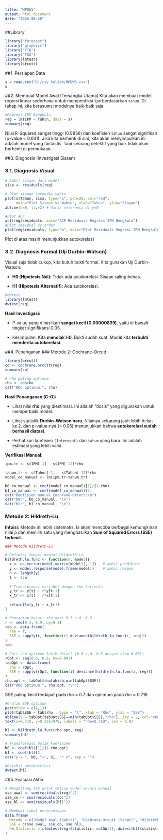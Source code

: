 ```yaml
---
title: "MPDW5"
output: html_document
date: "2025-08-28"
---
```


##Library
```r
library("forecast")
library("graphics")
library("TTR")
library("TSA")
library(lmtest)
library(orcutt)
```

##1. Persiapan Data
```r
s = read.csv("D:/csv kuliah/MPDW5.csv")
s
```

##2. Membuat Model Awal (Tersangka Utama)
Kita akan membuat model regresi linear sederhana untuk memprediksi `ipm` berdasarkan `tahun`. Di tahap ini, kita berasumsi modelnya baik-baik saja.
```r
#Regresi IPM Bengkulu
reg = lm(IPM ~ Tahun, data = s)
summary(reg)
```
Nilai R-Squared sangat tinggi (0.9856) dan koefisien `tahun` sangat signifikan (p-value < 0.001). Jika kita berhenti di sini, kita akan menyimpulkan ini adalah model yang fantastis. Tapi seorang detektif yang baik tidak akan berhenti di permukaan.

##3. Diagnosis (Investigasi Sisaan)

### 3.1. Diagnosis Visual
```r
# Ambil sisaan dari model
sisa <- residuals(reg)

# Plot sisaan terhadap waktu
plot(s$Tahun, sisa, type="o", pch=20, col="red",
     main="Plot Sisaan vs Waktu", xlab="Tahun", ylab="Sisaan")
abline(h=0, lty=2) # Garis referensi di y=0

#Plot ACF
acf(reg$residuals, main="ACF Residuals Regresi IPM Bengkulu")
#Plot residual vs order
plot(reg$residuals, type="b", main="Plot Residuals Regresi IPM Bengkulu", ylab="Residuals", xlab="Order")
```
Plot di atas masih menunjukkan autokorelasi

### 3.2. Diagnosis Formal (Uji Durbin-Watson)

Visual saja tidak cukup, kita butuh bukti formal. Kita gunakan Uji Durbin-Watson.

-   **H0 (Hipotesis Nol)**: Tidak ada autokorelasi. Sisaan saling bebas.

-   **H1 (Hipotesis Alternatif)**: Ada autokorelasi.
```r
#dwtest
library(lmtest)
dwtest(reg)
```

**Hasil Investigasi:**

-   P-value yang dihasilkan **sangat kecil (0.00000839)**, yaitu di bawah tingkat signifikansi 0.05.

-   Kesimpulan: Kita **menolak H0**. Bukti sudah kuat. Model kita **terbukti menderita autokorelasi**.

##4. Penanganan
### Metode 2: Cochrane-Orcutt

```r
library(orcutt)
co <- cochrane.orcutt(reg)
summary(co)

# rho paling optimum
rho <- co$rho
cat("Rho optimum:", rho)
```

**Hasil Penanganan (C-O):**

-   Lihat nilai **rho** yang diestimasi. Ini adalah "dosis" yang digunakan untuk memperbaiki model.

-   Lihat statistik **Durbin-Watson baru**. Nilainya sekarang jauh lebih dekat ke 2, dan p-value-nya (\> 0.05) menunjukkan bahwa **autokorelasi sudah berhasil diatasi**.

-   Perhatikan koefisien `(Intercept)` dan `tahun` yang baru. Ini adalah estimasi yang lebih valid.

**Verifikasi Manual:**
```r
ipm.tr <- s$IPM[-1] - s$IPM[-12]*rho

tahun.tr <- s$Tahun[-1] - s$Tahun[-12]*rho
model_co_manual <- lm(ipm.tr~tahun.tr)

b0_co_manual <- coef(model_co_manual)[1]/(1-rho)
b1_co_manual <- coef(model_co_manual)[2]
cat("Koefisien manual Cochrane-Orcutt:\n")
cat("b0:", b0_co_manual, "\n")
cat("b1:", b1_co_manual, "\n")
```
### Metode 2: Hildreth-Lu

**Intuisi:** Metode ini lebih sistematis. Ia akan mencoba berbagai kemungkinan nilai ρ dan memilih satu yang menghasilkan **Sum of Squared Errors (SSE) terkecil.**

```r
### Metode Hildreth-Lu

# Definisi fungsi manual Hildreth-Lu
hildreth.lu.func <- function(r, model){
  x <- as.vector(model.matrix(model)[,-1])   # ambil prediktor
  y <- model.response(model.frame(model))    # ambil respon
  n <- length(y)
  t <- 2:n
  
  # Transformasi variabel dengan rho tertentu
  y_tr <- y[t] - r*y[t-1]
  x_tr <- x[t] - r*x[t-1]
  
  return(lm(y_tr ~ x_tr))
}

# Pencarian kasar: rho dari 0.1 s.d. 0.9
r <- seq(0.1, 0.9, by=0.1)
tab <- data.frame(
  rho = r,
  SSE = sapply(r, function(i) deviance(hildreth.lu.func(i, reg)))
)
tab

# Cari rho optimum lebih detail (0.6 s.d. 0.8 dengan step 0.001)
rOpt <- seq(0.6, 0.8, by=0.001)
tabOpt <- data.frame(
  rho = rOpt,
  SSE = sapply(rOpt, function(i) deviance(hildreth.lu.func(i, reg)))
)
rho.opt <- tabOpt$rho[which.min(tabOpt$SSE)]
cat("Rho optimum:", rho.opt, "\n")
```
SSE paling kecil terdapat pada rho = 0.7 dan optimum pada rho = 0.719
```r
#Grafik SSE optimum
par(mfrow = c(1,1))
plot(tab$SSE ~ tab$rho , type = "l", xlab = "Rho", ylab = "SSE")
abline(v = tabOpt[tabOpt$SSE==min(tabOpt$SSE),"rho"], lty = 2, col="red",lwd=2)
text(x=0.719, y=0.2667970, labels = "rho=0.719", cex = 0.8)
```
```r
hl <- hildreth.lu.func(rho.opt, reg)
summary(hl)

# Transformasi balik koefisien
b0 <- coef(hl)[1]/(1-rho.opt)
b1 <- coef(hl)[2]
cat("y = ", b0, "+", b1, "* x", sep = "")

```
```r
#Deteksi autokorelasi
dwtest(hl)
```
##5. Evaluasi Akhir
```r
# Menghitung SSE untuk setiap model secara manual
sse_awal <- sum(residuals(reg)^2)
sse_co <- sum(residuals(co)^2)
sse_hl <- sum(residuals(hl)^2)

# Membuat tabel perbandingan
data.frame(
  Metode = c("Model Awal (Sakit)", "Cochrane-Orcutt (Sehat)", "Hildreth-Lu (Sehat)"),
  SSE = c(sse_awal, sse_co, sse_hl),
  DW_Statistic = c(dwtest(reg)$statistic, co$DW[3], dwtest(hl)$statistic)
)

```




